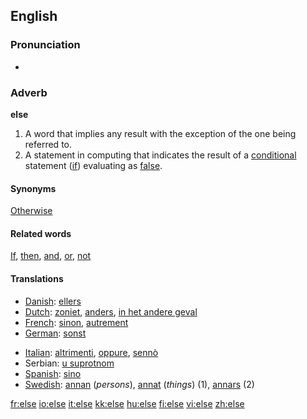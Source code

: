 ==English==

{{rank|stand|past|suppose|503|else|entered|none|river}}

===Pronunciation===
*{{audio|en-us-else.ogg|Audio (US)}}

===Adverb===
'''else'''

#A word that implies any result with the exception of the one being referred to.
#A statement in computing that indicates the result of a [[conditional]] statement  ([[if]]) evaluating as [[false]].

====Synonyms====
[[Otherwise]]

====Related words====
[[If]], [[then]], [[and]], [[or]], [[not]]

====Translations====
{{top}}
*[[Danish]]: [[ellers]]
*[[Dutch]]: [[zoniet]], [[anders]], [[in het andere geval]]
*[[French]]: [[sinon]], [[autrement]]
*[[German]]: [[sonst]]
{{mid}}
*[[Italian]]: [[altrimenti]], [[oppure]], [[sennò]]
*Serbian: [[u suprotnom]]
*[[Spanish]]: [[sino]]
*[[Swedish]]: [[annan]] (''persons''), [[annat]] (''things'') (1), [[annars]] (2)
{{bottom}}

[[fr:else]]
[[io:else]]
[[it:else]]
[[kk:else]]
[[hu:else]]
[[fi:else]]
[[vi:else]]
[[zh:else]]
